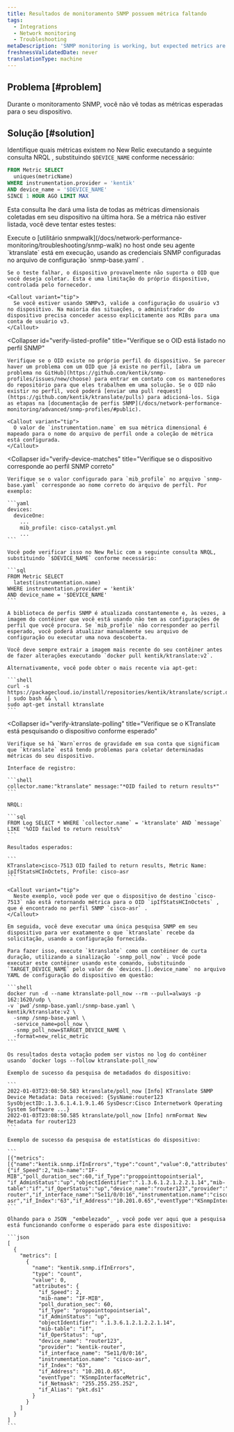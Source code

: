 ```yaml
---
title: Resultados de monitoramento SNMP possuem métrica faltando
tags:
  - Integrations
  - Network monitoring
  - Troubleshooting
metaDescription: 'SNMP monitoring is working, but expected metrics are missing.'
freshnessValidatedDate: never
translationType: machine
---
```


## Problema [#problem]

Durante o monitoramento SNMP, você não vê todas as métricas esperadas para o seu dispositivo.

## Solução [#solution]

Identifique quais métricas existem no New Relic executando a seguinte consulta NRQL , substituindo `$DEVICE_NAME` conforme necessário:

```sql
FROM Metric SELECT 
  uniques(metricName) 
WHERE instrumentation.provider = 'kentik' 
AND device_name = '$DEVICE_NAME'
SINCE 1 HOUR AGO LIMIT MAX
```

Esta consulta lhe dará uma lista de todas as métricas dimensionais coletadas em seu dispositivo na última hora. Se a métrica não estiver listada, você deve tentar estes testes:

<CollapserGroup>
  <Collapser
    id="verify-device-response"
    title="Verifique se o dispositivo responde ao OID de destino"
  >
    Execute o [utilitário snmpwalk](/docs/network-performance-monitoring/troubleshooting/snmp-walk) no host onde seu agente `ktranslate` está em execução, usando as credenciais SNMP configuradas no arquivo de configuração `snmp-base.yaml` .

    Se o teste falhar, o dispositivo provavelmente não suporta o OID que você deseja coletar. Esta é uma limitação do próprio dispositivo, controlada pelo fornecedor.

    <Callout variant="tip">
      Se você estiver usando SNMPv3, valide a configuração do usuário v3 no dispositivo. Na maioria das situações, o administrador do dispositivo precisa conceder acesso explicitamente aos MIBs para uma conta de usuário v3.
    </Callout>
  </Collapser>

  <Collapser
    id="verify-listed-profile"
    title="Verifique se o OID está listado no perfil SNMP"
  >
    Verifique se o OID existe no próprio perfil do dispositivo. Se parecer haver um problema com um OID que já existe no perfil, [abra um problema no GitHub](https://github.com/kentik/snmp-profiles/issues/new/choose) para entrar em contato com os mantenedores do repositório para que eles trabalhem em uma solução. Se o OID não existir no perfil, você poderá [enviar uma pull request](https://github.com/kentik/ktranslate/pulls) para adicioná-los. Siga as etapas na [documentação de perfis SNMP](/docs/network-performance-monitoring/advanced/snmp-profiles/#public).

    <Callout variant="tip">
      O valor de `instrumentation.name` em sua métrica dimensional é mapeado para o nome do arquivo de perfil onde a coleção de métrica está configurada.
    </Callout>
  </Collapser>

  <Collapser
    id="verify-device-matches"
    title="Verifique se o dispositivo corresponde ao perfil SNMP correto"
  >
    Verifique se o valor configurado para `mib_profile` no arquivo `snmp-base.yaml` corresponde ao nome correto do arquivo de perfil. Por exemplo:

    ```yaml
    devices:
      deviceOne:
        ...
        mib_profile: cisco-catalyst.yml
        ...
    ```

    Você pode verificar isso no New Relic com a seguinte consulta NRQL, substituindo `$DEVICE_NAME` conforme necessário:

    ```sql
    FROM Metric SELECT
      latest(instrumentation.name)
    WHERE instrumentation.provider = 'kentik'
    AND device_name = '$DEVICE_NAME'
    ```

    A biblioteca de perfis SNMP é atualizada constantemente e, às vezes, a imagem do contêiner que você está usando não tem as configurações de perfil que você procura. Se `mib_profile` não corresponder ao perfil esperado, você poderá atualizar manualmente seu arquivo de configuração ou executar uma nova descoberta.

    Você deve sempre extrair a imagem mais recente do seu contêiner antes de fazer alterações executando `docker pull kentik/ktranslate:v2`.

    Alternativamente, você pode obter o mais recente via apt-get:

    ```shell
    curl -s https://packagecloud.io/install/repositories/kentik/ktranslate/script.deb.sh | sudo bash && \
    sudo apt-get install ktranslate
    ```
  </Collapser>

  <Collapser
    id="verify-ktranslate-polling"
    title="Verifique se o KTranslate está pesquisando o dispositivo conforme esperado"
  >
    Verifique se há `Warn`erros de gravidade em sua conta que significam que `ktranslate` está tendo problemas para coletar determinadas métricas do seu dispositivo.

    Interface de registro:

    ```shell
    collector.name:"ktranslate" message:"*OID failed to return results*"
    ```

    NRQL:

    ```sql
    FROM Log SELECT * WHERE `collector.name` = 'ktranslate' AND `message` LIKE '%OID failed to return results%'
    ```

    Resultados esperados:

    ```
    KTranslate>cisco-7513 OID failed to return results, Metric Name: ipIfStatsHCInOctets, Profile: cisco-asr
    ```

    <Callout variant="tip">
      Neste exemplo, você pode ver que o dispositivo de destino `cisco-7513` não está retornando métrica para o OID `ipIfStatsHCInOctets` , que é encontrado no perfil SNMP `cisco-asr` .
    </Callout>

    Em seguida, você deve executar uma única pesquisa SNMP em seu dispositivo para ver exatamente o que `ktranslate` recebe da solicitação, usando a configuração fornecida.

    Para fazer isso, execute `ktranslate` como um contêiner de curta duração, utilizando a sinalização `-snmp_poll_now` . Você pode executar este contêiner usando este comando, substituindo `TARGET_DEVICE_NAME` pelo valor de `devices.[].device_name` no arquivo YAML de configuração do dispositivo em questão:

    ```shell
    docker run -d --name ktranslate-poll_now --rm --pull=always -p 162:1620/udp \
    -v `pwd`/snmp-base.yaml:/snmp-base.yaml \
    kentik/ktranslate:v2 \
      -snmp /snmp-base.yaml \
      -service_name=poll_now \
      -snmp_poll_now=$TARGET_DEVICE_NAME \
      -format=new_relic_metric
    ```

    Os resultados desta votação podem ser vistos no log do contêiner usando `docker logs --follow ktranslate-poll_now`

    Exemplo de sucesso da pesquisa de metadados do dispositivo:

    ```
    2022-01-03T23:08:50.583 ktranslate/poll_now [Info] KTranslate SNMP Device Metadata: Data received: {SysName:router123 SysObjectID:.1.3.6.1.4.1.9.1.46 SysDescr:Cisco Internetwork Operating System Software ...}
    2022-01-03T23:08:50.585 ktranslate/poll_now [Info] nrmFormat New Metadata for router123
    ```

    Exemplo de sucesso da pesquisa de estatísticas do dispositivo:

    ```
    [{"metrics":[{"name":"kentik.snmp.ifInErrors","type":"count","value":0,"attributes":{"if_Speed":2,"mib-name":"IF-MIB","poll_duration_sec":60,"if_Type":"proppointtopointserial", "if_AdminStatus":"up","objectIdentifier":".1.3.6.1.2.1.2.2.1.14","mib-table":"if","if_OperStatus":"up","device_name":"router123","provider":"kentik-router","if_interface_name":"Se11/0/0:16","instrumentation.name":"cisco-asr","if_Index":"63","if_Address":"10.201.0.65","eventType":"KSnmpInterfaceMetric","if_Netmask":"255.255.255.252","if_Alias":"pkt.ds1"}}]...}]
    ```

    Olhando para o JSON _"embelezado"_ , você pode ver aqui que a pesquisa está funcionando conforme o esperado para este dispositivo:

    ```json
    [
      {
        "metrics": [
          {
            "name": "kentik.snmp.ifInErrors",
            "type": "count",
            "value": 0,
            "attributes": {
              "if_Speed": 2,
              "mib-name": "IF-MIB",
              "poll_duration_sec": 60,
              "if_Type": "proppointtopointserial",
              "if_AdminStatus": "up",
              "objectIdentifier": ".1.3.6.1.2.1.2.2.1.14",
              "mib-table": "if",
              "if_OperStatus": "up",
              "device_name": "router123",
              "provider": "kentik-router",
              "if_interface_name": "Se11/0/0:16",
              "instrumentation.name": "cisco-asr",
              "if_Index": "63",
              "if_Address": "10.201.0.65",
              "eventType": "KSnmpInterfaceMetric",
              "if_Netmask": "255.255.255.252",
              "if_Alias": "pkt.ds1"
            }
          }
        ]
      }
    ]
    ```
  </Collapser>
</CollapserGroup>